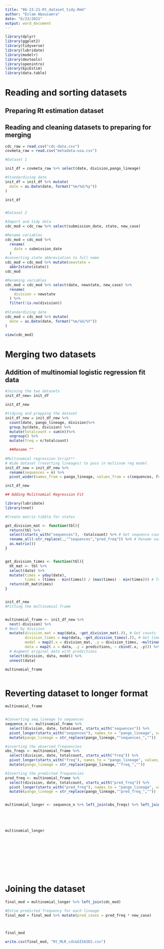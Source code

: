 ```yaml
---
title: "06-23-21-Rt_dataset_tidy.Rmd"
author: "Eslam Abousamra"
date: "6/23/2021"
output: word_document
---
```


```r
library(dplyr)
library(ggplot2)
library(tidyverse)
library(lubridate)
library(modelr)
library(devtools)
library(openintro)
library(EpiEstim)
library(data.table)

```



# Reading and sorting datasets
## Preparing Rt estimation dataset

## Reading and cleaning datasets to preparing for merging 


```r
cdc_raw = read.csv("cdc-data.csv")
covmeta_raw = read.csv("metadata-usa.csv")
```

```r
#Dataset 1

init_df = covmeta_raw %>% select(date, division,pango_lineage)

#Standardizing date
init_df = init_df %>% mutate(
  date = as.Date(date, format("%m/%d/%y"))
) 

init_df


#Dataset 2

#Import and tidy data
cdc_mod = cdc_raw %>% select(submission_date, state, new_case)

#Rename variables
cdc_mod = cdc_mod %>% 
  rename(
    date = submission_date
  )
#converting state abbreviation to full name
cdc_mod = cdc_mod %>% mutate(newstate =
  abbr2state(state))
cdc_mod

#Renaming variables
cdc_mod = cdc_mod %>% select(date, newstate, new_case) %>%
  rename(
    division = newstate
  ) %>%
  filter(!is.na(division))
  
#Standardizing date
cdc_mod = cdc_mod %>% mutate(
  date = as.Date(date, format("%m/%d/%Y"))
) 

view(cdc_mod)

```


# Merging two datasets 

## Addition of multinomial logistic regression fit data

```r
#Joining the two datasets
init_df_new= init_df

init_df_new 

#tidying and prepping the dataset
init_df_new = init_df_new %>%
  count(date, pango_lineage, division)%>%
  group_by(date, division) %>%
  mutate(totalcount = sum(n))%>% 
  ungroup() %>% 
  mutate(freq = n/totalcount) 

  ##Rename ^^ 
  
#Multinomial regression Script**
# Wide dataset (resorting lineages) to pass in multinom reg model
init_df_new = init_df_new %>% 
  rename(sequences = n) %>%
  pivot_wider(names_from = pango_lineage, values_from = c(sequences, freq), values_fill = 0) 

init_df_new
```








```r
## Adding Mulitnomial Regression Fit

library(lubridate)
library(nnet)

#Create matrix tibble for states 

get_division_mat <- function(tbl){
  return(tbl %>%
  select(starts_with("sequences"), -totalcount) %>% # Get sequence counts
  rename_all(~str_replace(.,"^sequences","pred_freq")) %>% # Rename variable for later
  as.matrix())
}


get_division_times <- function(tbl){
  dt_mat <- tbl %>%
  select(date) %>%
  mutate(times = yday(date),
         times = (times - min(times)) / (max(times) - min(times))) # Transform times for easy fitting
  return(dt_mat$times)
}


init_df_new
#Fitting the multinomial frame


multinomial_frame <- init_df_new %>%
  nest(-division) %>%
# Nest by division
  mutate(division_mat = map(data, ~get_division_mat(.)), # Get counts 
         division_times = map(data, ~get_division_times(.)), # Get times
         model = map2(.x = division_mat, .y = division_times, ~multinom(.x ~ .y, trace = FALSE, MaxNWts = 100000)),predictions = map(model, ~ predict(., type = "prob")),  # Get predictions
         data = map2(.x = data, .y = predictions, ~ cbind(.x, .y))) %>% 
  # Augment original data with predictions
  select(division, data, model) %>%
  unnest(data)

multinomial_frame



```

# Reverting dataset to longer format

```r

multinomial_frame


#Converting seq.lineage to sequences
sequence_n <- multinomial_frame %>%
  select(division, date, totalcount, starts_with("sequences")) %>%
  pivot_longer(starts_with("sequences"), names_to = "pango_lineage", values_to = "sequence_n") %>%
  mutate(pango_lineage = str_replace(pango_lineage,"^sequences_",""))

#inverting the observed frequencies
obs_freqs <- multinomial_frame %>%
  select(division, date, totalcount, starts_with("freq")) %>%
  pivot_longer(starts_with("freq"), names_to = "pango_lineage", values_to = "obs_freq") %>%
  mutate(pango_lineage = str_replace(pango_lineage,"^freq_",""))

#Inverting the predicted frequencies
pred_freq <- multinomial_frame %>%
  select(division, date, totalcount, starts_with("pred_freq")) %>%
  pivot_longer(starts_with("pred_freq"), names_to = "pango_lineage", values_to = "pred_freq") %>%
  mutate(pango_lineage = str_replace(pango_lineage,"^pred_freq_",""))


multinomial_longer <- sequence_n %>% left_join(obs_freqs) %>% left_join(pred_freq)





multinomial_longer











```



# Joining the dataset
```r


final_mod = multinomial_longer %>% left_join(cdc_mod) 

#Estim predicted frequency for each lineage
final_mod = final_mod %>% mutate(pred_cases = pred_freq * new_case)



final_mod

write.csv(final_mod, "Rt_MLR_cdc&GISAID2.csv")

```



















